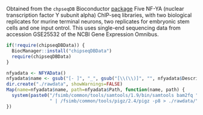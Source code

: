Obtained from the `chpseqDB` Bioconductor [package](http://bioconductor.org/packages/release/workflows/html/chipseqDB.html)
Five NF-YA (nuclear transcription factor Y subunit alpha) ChIP-seq libraries, with two biological replicates for murine terminal neurons, two replicates for embryonic stem cells and one input ontrol. This uses single-end sequencing data from accession GSE25532 of the NCBI Gene Expression Omnibus.


```r
if(!require(chipseqDBData)) {
  BiocManager::install("chipseqDBData")
  require(chipseqDBData)
}

nfyadata <- NFYAData()
nfyadata$name <- gsub("[- ]", "_", gsub("[\\(\\)]", "", nfyadata$Description))
dir.create("./rawdata", showWarnings=FALSE)
Map(name=nfyadata$name, path=nfyadata$Path, function(name, path) {
  system(paste0("/fsimb/common/tools/samtools/1.9/bin/samtools bam2fq ", path,
                " | /fsimb/common/tools/pigz/2.4/pigz -p8 > ./rawdata/", name, ".fastq.gz"))
})
```

